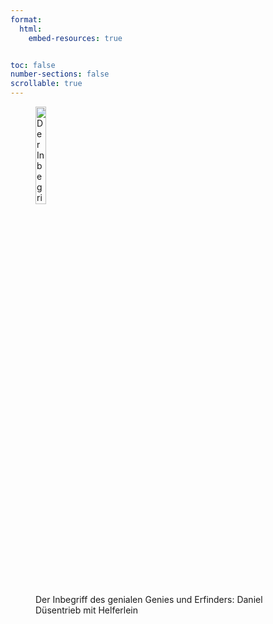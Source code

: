 ```yaml
---
format:
  html:
    embed-resources: true


toc: false
number-sections: false
scrollable: true
---
```


<!-- title: "MTB3 Entwicklung mechatronischer Systeme 1"
author:
  - name: "Christian Anders"
    email: christian.anders@hs-esslingen.de
    affiliations: Hochschule Esslingen

date: last-modified
-->

<!-- -------------------------------------------------------------------------

                       Daniel Duesentrieb

-------------------------------------------------------------------------- -->

![Der Inbegriff des genialen Genies und Erfinders: Daniel Düsentrieb mit Helferlein](images/DanielDuesentrieb.webp){width=20% #fig-danielduesentrieb}
